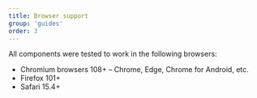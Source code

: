 ```yaml
---
title: Browser support
group: 'guides'
order: 3
---
```


All components were tested to work in the following browsers:

- Chromium browsers 108+ – Chrome, Edge, Chrome for Android, etc.
- Firefox 101+
- Safari 15.4+
